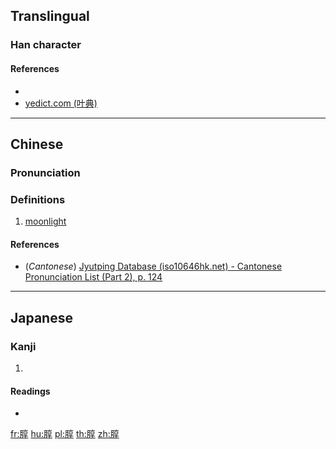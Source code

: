 {{character info/new}}
==Translingual==

===Han character===
{{Han char|rn=74|rad=月|as=08|sn=12|four=|canj=BYRD|ids=⿰月享}}

====References====
* {{Han ref|kx=0506.020|dkj=14373|dj=0885.060|hdz=32090.040|uh=671C|ud=26396}}
* [http://yedict.com/htm/67/671C.htm yedict.com (叶典)]

----

==Chinese==
{{zh-forms}}

===Pronunciation===
{{zh-pron
|m=tūn
|c=tan1
|mc=
|oc=
|ma=
|cat=n
}}

===Definitions===
{{zh-hanzi}}

# [[moonlight]]

====References====
* (''Cantonese'') [http://www.iso10646hk.net/jp/document/download.jsp Jyutping Database (iso10646hk.net) - Cantonese Pronunciation List (Part 2), p. 124]

----

==Japanese==

===Kanji===
{{ja-kanji|grade=|rs=月08}}

# {{defn|lang=ja|sort=月08}}

====Readings====
* {{ja-readings|on=[[とん]] (ton)|kun=[[つきのひかり]] (tsukinohikari)}}

[[fr:朜]]
[[hu:朜]]
[[pl:朜]]
[[th:朜]]
[[zh:朜]]
